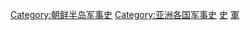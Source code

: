[[Category:朝鲜半岛军事史|Category:朝鲜半岛军事史]]
[[Category:亚洲各国军事史|Category:亚洲各国军事史]]
[[Category:韩国军事|史]]
[[Category:韓國歷史|軍]]